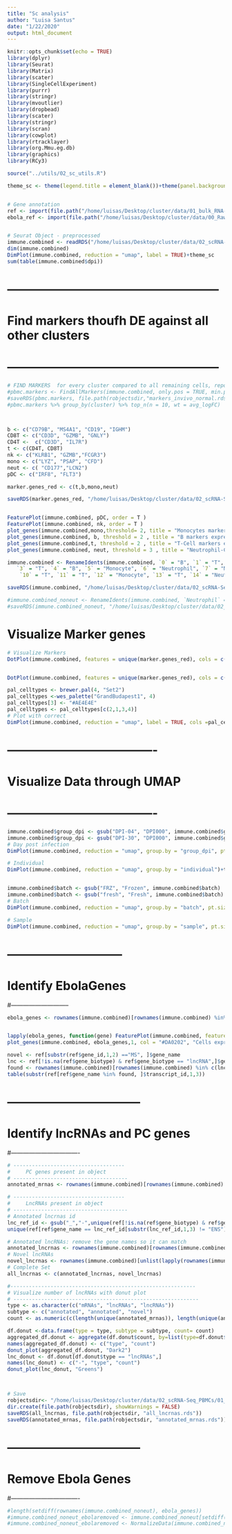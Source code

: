 ```yaml
---
title: "Sc analysis"
author: "Luisa Santus"
date: "1/22/2020"
output: html_document
---
```


```r
knitr::opts_chunk$set(echo = TRUE)
library(dplyr)
library(Seurat)
library(Matrix)
library(scater)
library(SingleCellExperiment)
library(purrr)
library(stringr)
library(mvoutlier)
library(dropbead)
library(scater)
library(stringr)
library(scran)
library(cowplot)
library(rtracklayer)
library(org.Mmu.eg.db)
library(graphics)
library(RCy3)

source("../utils/02_sc_utils.R")

theme_sc <- theme(legend.title = element_blank())+theme(panel.background = element_rect(fill = "white", colour = "white"))+theme(panel.background = element_rect(fill = "white", colour = "black"))+theme(axis.text = element_text(size = 18), axis.title = element_text(size = 20), legend.text = element_text(size = 18))


# Gene annotation 
ref <- import(file.path("/home/luisas/Desktop/cluster/data/01_bulk_RNA-Seq_lncRNAs_annotation/03_novel_lncRNAs_list/rheMac10_EBOV_and_novel_genenames.gtf"))
ebola_ref <- import(file.path("/home/luisas/Desktop/cluster/data/00_RawData/pardis_shared_data/sabeti-txnomics/shared-resources/HISAT2/EBOV-Kikwit/KU182905.1.gtf"))


# Seurat Object - preprocessed
immune.combined <- readRDS("/home/luisas/Desktop/cluster/data/02_scRNA-Seq_PBMCs/01_scRNA-Seq_inVivo_rhemac10/05_RObjects/03_prep/01_immune.combined_post_scrublet_mdkremoved__02_integrated_dimred_all.rds")
dim(immune.combined)
DimPlot(immune.combined, reduction = "umap", label = TRUE)+theme_sc
sum(table(immune.combined$dpi))

```




# -----------------------------------------------------
#    Find markers thoufh DE against all other clusters 
# -----------------------------------------------------


```r

# FIND MARKERS  for every cluster compared to all remaining cells, report only the positive ones
#pbmc.markers <- FindAllMarkers(immune.combined, only.pos = TRUE, min.pct = 0.25, logfc.threshold = 0.25)
#saveRDS(pbmc.markers, file.path(robjectsdir,"markers_invivo_normal.rds"))
#pbmc.markers %>% group_by(cluster) %>% top_n(n = 10, wt = avg_logFC)



b <- c("CD79B", "MS4A1", "CD19", "IGHM")
CD8T <- c("CD3D", "GZMB", "GNLY")
CD4T <-  c("CD3D", "IL7R")
t <- c(CD4T, CD8T)
nk <- c("KLRB1", "GZMB","FCGR3")
mono <- c("LYZ", "PSAP", "CFD") 
neut <- c( "CD177","LCN2") 
pDC <- c("IRF8", "FLT3")

marker.genes_red <- c(t,b,mono,neut)

saveRDS(marker.genes_red, "/home/luisas/Desktop/cluster/data/02_scRNA-Seq_PBMCs/01_scRNA-Seq_inVivo_rhemac10/05_RObjects/03_prep/marker.genes.rds")


FeaturePlot(immune.combined, pDC, order = T )
FeaturePlot(immune.combined, nk, order = T )
plot_genes(immune.combined,mono,threshold= 2, title = "Monocytes marker expression", col = "purple")
plot_genes(immune.combined, b, threshold = 2 , title = "B markers expression", col = "purple")
plot_genes(immune.combined,t, threshold = 2 , title = "T-Cell markers expression", col = "purple")
plot_genes(immune.combined, neut, threshold = 3 , title = "Neutrophil-Cell markers expression", col = "purple")

immune.combined <- RenameIdents(immune.combined, `0` = "B", `1` = "T", `2` = "T", 
   `3` = "T", `4` = "B", `5` = "Monocyte", `6` = "Neutrophil", `7` = "Monocyte", `8` = "T", `9` = "Monocyte",
    `10` = "T", `11` = "T", `12` = "Monocyte", `13` = "T", `14` = "Neutrophil", `15` = "Monocyte",`15` ="T", `16` ="B", `17` ="T", `18` ="T")

saveRDS(immune.combined, "/home/luisas/Desktop/cluster/data/02_scRNA-Seq_PBMCs/01_scRNA-Seq_inVivo_rhemac10/05_RObjects/03_prep/03_immune.combined.ready.rds")

#immune.combined_noneut <- RenameIdents(immune.combined, `Neutrophil` = "Myeloid", `Monocyte` = "Myeloid")
#saveRDS(immune.combined_noneut, "/home/luisas/Desktop/cluster/data/02_scRNA-Seq_PBMCs/01_scRNA-Seq_inVivo_rhemac10/05_RObjects/03_prep/03_immune.combined.ready.rds")


```



# Visualize Marker genes

```r
# Visualize Markers
DotPlot(immune.combined, features = unique(marker.genes_red), cols = c("navy", "#FFD533", "grey"), dot.scale = 11) + RotatedAxis()+theme(axis.text = element_text(size = 20), axis.title = element_blank())+ theme(panel.background = element_rect(fill = "white", colour = "black"), panel.grid.major = element_blank(), panel.grid.minor = element_blank())+theme(legend.text = element_text(size=21))


DotPlot(immune.combined, features = unique(marker.genes_red), cols = c("grey", "dark red", "white"), dot.scale = 11) + RotatedAxis()+theme(axis.text = element_text(size = 20), axis.title = element_blank())+ theme(panel.background = element_rect(fill = "white", colour = "black"), panel.grid.major = element_blank(), panel.grid.minor = element_blank())+theme(legend.text = element_text(size=21))

pal_celltypes <- brewer.pal(4, "Set2")
pal_celltypes <-wes_palette("GrandBudapest1", 4)
pal_celltypes[3] <- "#AE4E4E"
pal_celltypes <- pal_celltypes[c(2,1,3,4)]
# Plot with correct
DimPlot(immune.combined, reduction = "umap", label = TRUE, cols =pal_celltypes, label.size = 9)+theme_minimal()+ theme(panel.background = element_rect(fill = "white", colour = "grey50"), panel.grid.major = element_blank(), panel.grid.minor = element_blank())+theme(legend.text = element_text(size=18))+theme(text = element_text(size=18))+theme_sc
```
# -------------------------------------
#    Visualize Data through UMAP
# -------------------------------------

```r

immune.combined$group_dpi <- gsub("DPI-04", "DPI000", immune.combined$group_dpi)
immune.combined$group_dpi <- gsub("DPI-30", "DPI000", immune.combined$group_dpi)
# Day post infection 
DimPlot(immune.combined, reduction = "umap", group.by = "group_dpi", pt.size = 0.1, cols = (brewer.pal(9, "Set3")))+theme_sc

# Individual 
DimPlot(immune.combined, reduction = "umap", group.by = "individual")+theme_sc


immune.combined$batch <- gsub("FRZ", "Frozen", immune.combined$batch)
immune.combined$batch <- gsub("fresh", "Fresh", immune.combined$batch)
# Batch 
DimPlot(immune.combined, reduction = "umap", group.by = "batch", pt.size = 0.01,cols = (brewer.pal(2, "Paired")[1:2]))+theme_sc

# Sample
DimPlot(immune.combined, reduction = "umap", group.by = "sample", pt.size = 0.00001)+theme_sc
```
# -----------------------------
#     Identify EbolaGenes
#-----------------------------

```r
ebola_genes <- rownames(immune.combined)[rownames(immune.combined) %in% paste(ebola_ref$gene_id, "unknown", sep ="-")]


lapply(ebola_genes, function(gene) FeaturePlot(immune.combined, features  = gene, sort.cell = T, pt.size = 0.7)+theme_sc)
plot_genes(immune.combined, ebola_genes,1, col = "#DA0202", "Cells expressing Ebola RNA")

novel <- ref[substr(ref$gene_id,1,2) =="MS", ]$gene_name
lnc <- ref[!is.na(ref$gene_biotype) & ref$gene_biotype == "lncRNA",]$gene_name
found <- rownames(immune.combined)[rownames(immune.combined) %in% c(lnc, novel)]
table(substr(ref[ref$gene_name %in% found, ]$transcript_id,1,3))
```

# ---------------------------------
#     Identify lncRNAs and PC genes 
#----------------------------------

```r
# ------------------------------------
#     PC genes present in object 
# -------------------------------------
annotated_mrnas <- rownames(immune.combined)[rownames(immune.combined) %in% unique(ref$gene_name[ref$gene_biotype == "protein_coding"])]

# ------------------------------------
#     LncRNAs present in object 
# -------------------------------------
# Annotated lncrnas id 
lnc_ref_id <- gsub("_","-",unique(ref[!is.na(ref$gene_biotype) & ref$gene_biotype == "lncRNA",]$gene_name))
unique(ref[ref$gene_name == lnc_ref_id[substr(lnc_ref_id,1,3) != "ENS"],]$gene_biotype)

# Annotated lncRNAs: remove the gene names so it can match 
annotated_lncrnas <- rownames(immune.combined)[rownames(immune.combined) %in% lnc_ref_id]
# Novel lncRNAs
novel_lncrnas <- rownames(immune.combined)[unlist(lapply(rownames(immune.combined), function(x) startsWith(x, "MSTRG")))]
# Complete Set 
all_lncrnas <- c(annotated_lncrnas, novel_lncrnas)

#------------------------------------------------------------
# Visualize number of lncRNAs with donut plot
# ------------------------------------------------------------
type <- as.character(c("mRNAs", "lncRNAs", "lncRNAs"))
subtype <- c("annotated", "annotated", "novel")
count <- as.numeric(c(length(unique(annotated_mrnas)), length(unique(annotated_lncrnas)), length(unique(novel_lncrnas))))

df.donut <-data.frame(type = type, subtype = subtype, count= count)
aggregated_df.donut <- aggregate(df.donut$count, by=list(type=df.donut$type), FUN=sum)
names(aggregated_df.donut) <- c("type", "count")
donut_plot(aggregated_df.donut, "Dark2")
lnc_donut <- df.donut[df.donut$type == "lncRNAs",]
names(lnc_donut) <- c("-", "type", "count")
donut_plot(lnc_donut, "Greens")



# Save
robjectsdir<- "/home/luisas/Desktop/cluster/data/02_scRNA-Seq_PBMCs/01_scRNA-Seq_inVivo_rhemac10/05_RObjects/05_stats"
dir.create(file.path(robjectsdir), showWarnings = FALSE)
saveRDS(all_lncrnas, file.path(robjectsdir, "all_lncrnas.rds"))
saveRDS(annotated_mrnas, file.path(robjectsdir, "annotated_mrnas.rds"))
```
# ---------------------------------
#    Remove Ebola Genes  
#----------------------------------
```r
#length(setdiff(rownames(immune.combined_noneut), ebola_genes))
#immune.combined_noneut_ebolaremoved <- immune.combined_noneut[setdiff(rownames(immune.combined_noneut), ebola_genes),]
#immune.combined_noneut_ebolaremoved <- NormalizeData(immune.combined_noneut_ebolaremoved)
```

